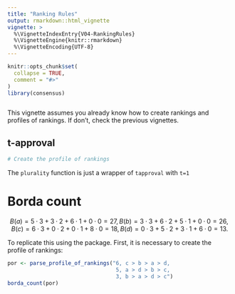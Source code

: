 ```yaml
---
title: "Ranking Rules"
output: rmarkdown::html_vignette
vignette: >
  %\VignetteIndexEntry{V04-RankingRules}
  %\VignetteEngine{knitr::rmarkdown}
  %\VignetteEncoding{UTF-8}
---
```


```r
knitr::opts_chunk$set(
  collapse = TRUE,
  comment = "#>"
)
library(consensus)
```

```r

```

This vignette assumes you already know how to create rankings and profiles of rankings. If don't, check the previous vignettes.

## t-approval

```r
# Create the profile of rankings
```


The `plurality` function is just a wrapper of `tapproval` with `t=1`

# Borda count

$$
B(a) = 5 · 3 + 3 · 2 + 6 · 1 + 0 · 0 = 27 , 
B(b) = 3 · 3 + 6 · 2 + 5 · 1 + 0 · 0 = 26 , 
B(c) = 6 · 3 + 0 · 2 + 0 · 1 + 8 · 0 = 18 ,
B(d) = 0 · 3 + 5 · 2 + 3 · 1 + 6 · 0 = 13 .
$$

To replicate this using the package. First, it is necessary to create the profile of rankings:

```r
por <- parse_profile_of_rankings("6, c > b > a > d,
                                  5, a > d > b > c,
                                  3, b > a > d > c")
borda_count(por)
```

